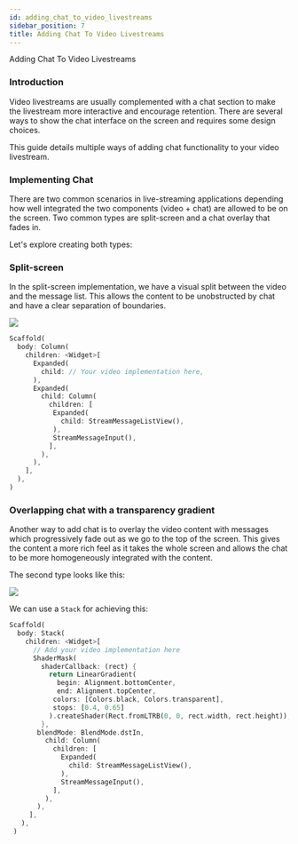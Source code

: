 ```yaml
---
id: adding_chat_to_video_livestreams
sidebar_position: 7
title: Adding Chat To Video Livestreams
---
```


Adding Chat To Video Livestreams

### Introduction

Video livestreams are usually complemented with a chat section to make the livestream more interactive
and encourage retention. There are several ways to show the chat interface on the screen and requires
some design choices.

This guide details multiple ways of adding chat functionality to your video livestream.

### Implementing Chat

There are two common scenarios in live-streaming applications depending how well integrated the two
components (video + chat) are allowed to be on the screen. Two common types are split-screen and a
chat overlay that fades in.

Let's explore creating both types:

### Split-screen

In the split-screen implementation, we have a visual split between the video and the message list.
This allows the content to be unobstructed by chat and have a clear separation of boundaries.

![](../assets/live_stream_1.jpg)

```dart
Scaffold(
  body: Column(
    children: <Widget>[
      Expanded(
        child: // Your video implementation here,
      ),
      Expanded(
        child: Column(
          children: [
           Expanded(
             child: StreamMessageListView(),
           ),
           StreamMessageInput(),
          ],
        ),
      ),
    ],
  ),
)
```

### Overlapping chat with a transparency gradient

Another way to add chat is to overlay the video content with messages which progressively fade out
as we go to the top of the screen. This gives the content a more rich feel as it takes the whole
screen and allows the chat to be more homogeneously integrated with the content.

The second type looks like this:

![](../assets/live_stream_2.jpg)

We can use a `Stack` for achieving this:

```dart
Scaffold(
  body: Stack(
    children: <Widget>[
      // Add your video implementation here
      ShaderMask(
        shaderCallback: (rect) {
          return LinearGradient(
            begin: Alignment.bottomCenter,
            end: Alignment.topCenter,
           colors: [Colors.black, Colors.transparent],
           stops: [0.4, 0.65]
          ).createShader(Rect.fromLTRB(0, 0, rect.width, rect.height));
        },
       blendMode: BlendMode.dstIn,
         child: Column(
           children: [
             Expanded(
               child: StreamMessageListView(),
             ),
             StreamMessageInput(),
           ],
         ),
       ),
     ],
   ),
 )
```
